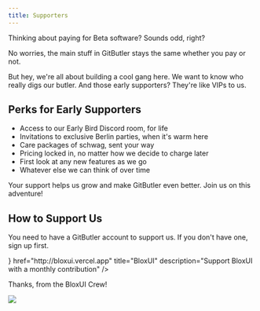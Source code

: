 ```yaml
---
title: Supporters
---
```



Thinking about paying for Beta software? Sounds odd, right?

No worries, the main stuff in GitButler stays the same whether you pay or not.

But hey, we're all about building a cool gang here. We want to know who really digs our butler. And those early supporters? They're like VIPs to us.

## Perks for Early Supporters

- Access to our Early Bird Discord room, for life
- Invitations to exclusive Berlin parties, when it's warm here
- Care packages of schwag, sent your way
- Pricing locked in, no matter how we decide to charge later
- First look at any new features as we go
- Whatever else we can think of over time

Your support helps us grow and make GitButler even better. Join us on this adventure!

## How to Support Us
You need to have a GitButler account to support us. If you don't have one, sign up first.

<Cards>
  <Card
    icon={<svg xmlns="http://www.w3.org/2000/svg" viewBox="0 0 256 256"><rect width="256" height="256" fill="none"/><ellipse cx="96" cy="84" rx="80" ry="36" fill="none" stroke="currentColor" strokeLinecap="round" strokeLinejoin="round" strokeWidth="16"/><path d="M16,84v40c0,19.88,35.82,36,80,36s80-16.12,80-36V84" fill="none" stroke="currentColor" strokeLinecap="round" strokeLinejoin="round" strokeWidth="16"/><line x1="64" y1="117" x2="64" y2="157" fill="none" stroke="currentColor" strokeLinecap="round" strokeLinejoin="round" strokeWidth="16"/><path d="M176,96.72c36.52,3.34,64,17.86,64,35.28,0,19.88-35.82,36-80,36-19.6,0-37.56-3.17-51.47-8.44" fill="none" stroke="currentColor" strokeLinecap="round" strokeLinejoin="round" strokeWidth="16"/><path d="M80,159.28V172c0,19.88,35.82,36,80,36s80-16.12,80-36V132" fill="none" stroke="currentColor" strokeLinecap="round" strokeLinejoin="round" strokeWidth="16"/><line x1="192" y1="165" x2="192" y2="205" fill="none" stroke="currentColor" strokeLinecap="round" strokeLinejoin="round" strokeWidth="16"/><line x1="128" y1="117" x2="128" y2="205" fill="none" stroke="currentColor" strokeLinecap="round" strokeLinejoin="round" strokeWidth="16"/></svg>}
    href="http://bloxui.vercel.app"
    title="BloxUI"
    description="Support BloxUI with a monthly contribution"
  />
</Cards>

Thanks, from the BloxUI Crew!

<img src="/img/pixel-bowtie.svg" className="" />

